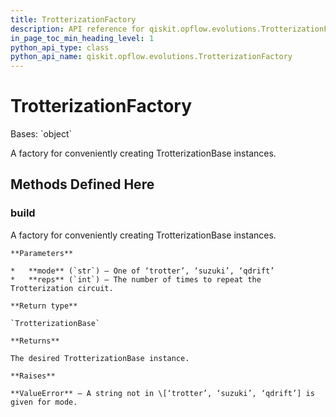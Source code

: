 ```yaml
---
title: TrotterizationFactory
description: API reference for qiskit.opflow.evolutions.TrotterizationFactory
in_page_toc_min_heading_level: 1
python_api_type: class
python_api_name: qiskit.opflow.evolutions.TrotterizationFactory
---
```


# TrotterizationFactory

<Class id="qiskit.opflow.evolutions.TrotterizationFactory" isDedicatedPage={true} github="https://github.com/qiskit/qiskit/tree/stable/0.20/qiskit/opflow/evolutions/trotterizations/trotterization_factory.py" signature="TrotterizationFactory" modifiers="class">
  Bases: `object`

  A factory for conveniently creating TrotterizationBase instances.

  ## Methods Defined Here

  <span id="qiskit-opflow-evolutions-trotterizationfactory-build" />

  ### build

  <Function id="qiskit.opflow.evolutions.TrotterizationFactory.build" signature="TrotterizationFactory.build(mode='trotter', reps=1)" modifiers="static">
    A factory for conveniently creating TrotterizationBase instances.

    **Parameters**

    *   **mode** (`str`) – One of ‘trotter’, ‘suzuki’, ‘qdrift’
    *   **reps** (`int`) – The number of times to repeat the Trotterization circuit.

    **Return type**

    `TrotterizationBase`

    **Returns**

    The desired TrotterizationBase instance.

    **Raises**

    **ValueError** – A string not in \[‘trotter’, ‘suzuki’, ‘qdrift’] is given for mode.
  </Function>
</Class>

